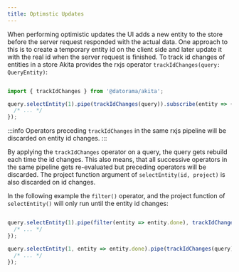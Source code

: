 ```yaml
---
title: Optimstic Updates
---
```


When performing optimistic updates the UI adds a new entity to the store before the server request responded with the actual data.
One approach to this is to create a temporary entity id on the client side and later update it with the real id when the server request is finished.
To track id changes of entities in a store Akita provides the rxjs operator `trackIdChanges(query: QueryEntity)`:

```ts

import { trackIdChanges } from '@datorama/akita';

query.selectEntity(1).pipe(trackIdChanges(query)).subscribe(entity => {
  /* ... */
});

```

:::info
Operators preceding `trackIdChanges` in the same rxjs pipeline will be discarded on entity id changes.
:::

By applying the `trackIdChanges` operator on a query, the query gets rebuild each time the id changes.
This also means, that all successive operators in the same pipeline gets re-evaluated but preceding operators will be discarded.
The project function argument of `selectEntity(id, project)` is also discarded on id changes.

In the following example the `filter()` operator, and the project function of `selectEntity()` will only run until the entity id changes:

```ts

query.selectEntity(1).pipe(filter(entity => entity.done), trackIdChanges(query)).subscribe(entity => {
  /* ... */
});

query.selectEntity(1, entity => entity.done).pipe(trackIdChanges(query)).subscribe(entity => {
  /* ... */
});

```
